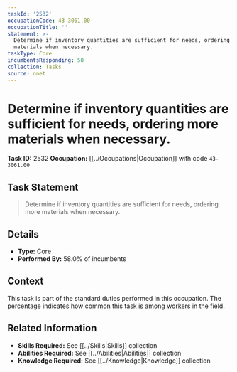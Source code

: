 ```yaml
---
taskId: '2532'
occupationCode: 43-3061.00
occupationTitle: ''
statement: >-
  Determine if inventory quantities are sufficient for needs, ordering more
  materials when necessary.
taskType: Core
incumbentsResponding: 58
collection: Tasks
source: onet
---
```

# Determine if inventory quantities are sufficient for needs, ordering more materials when necessary.

**Task ID:** 2532
**Occupation:** [[../Occupations|Occupation]] with code `43-3061.00`

## Task Statement

> Determine if inventory quantities are sufficient for needs, ordering more materials when necessary.

## Details

- **Type:** Core
- **Performed By:** 58.0% of incumbents

## Context

This task is part of the standard duties performed in this occupation. The percentage indicates how common this task is among workers in the field.

## Related Information

- **Skills Required:** See [[../Skills|Skills]] collection
- **Abilities Required:** See [[../Abilities|Abilities]] collection
- **Knowledge Required:** See [[../Knowledge|Knowledge]] collection
